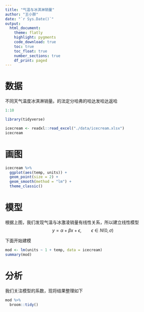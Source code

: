 ```yaml
---
title: "气温与冰淇淋销量"
author: "王小胖"
date: "`r Sys.Date()`"
output: 
  html_document:
    theme: flatly
    highlight: pygments
    code_download: true
    toc: true
    toc_float: true
    number_sections: true
    df_print: paged
---
```





# 数据

不同天气温度冰淇淋销量。的法定分哈弗的哈达发哈达返哈

```r
1:10
```



```r
library(tidyverse)

icecream <- readxl::read_excel("./data/icecream.xlsx")
icecream 
```



# 画图

```r
icecream %>% 
  ggplot(aes(temp, units)) + 
  geom_point(size = 2) +
  geom_smooth(method = "lm") +
  theme_classic()
```

# 模型

根据上图，我们发现气温与冰激凌销量有线性关系，所以建立线性模型
$$
y = \alpha + \beta x + \epsilon, \qquad  \epsilon \in N(0, \sigma)
$$

下面开始建模

```r
mod <- lm(units ~ 1 + temp, data = icecream)
summary(mod)
```


# 分析

我们关注模型的系数，现将结果整理如下

```r
mod %>% 
  broom::tidy() 
```


